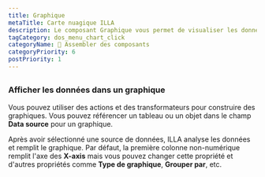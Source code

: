 ```yaml
---
title: Graphique
metaTitle: Carte nuagique ILLA
description: Le composant Graphique vous permet de visualiser les données sous forme de graphiques et de graphiques. Il est construit à l'aide de Chart.js.
tagCategory: dos_menu_chart_click
categoryName: 🧬 Assembler des composants
categoryPriority: 6
postPriority: 1
---
```


## <Heading hidden>Graphique</Heading>

### Afficher les données dans un graphique

Vous pouvez utiliser des actions et des transformateurs pour construire des graphiques. Vous pouvez référencer un tableau ou un objet dans le champ **Data source** pour un graphique. 

Après avoir sélectionné une source de données, ILLA analyse les données et remplit le graphique. Par défaut, la première colonne non-numérique remplit l'axe des **X-axis** mais vous pouvez changer cette propriété et d'autres propriétés comme **Type de graphique**, **Grouper par**, etc.

<img src='https://cdn.illacloud.com/official-website/img/docs/assemble/chart1.png' alt="" />

<img src='https://cdn.illacloud.com/official-website/img/docs/assemble/chart2.png' alt="" />
